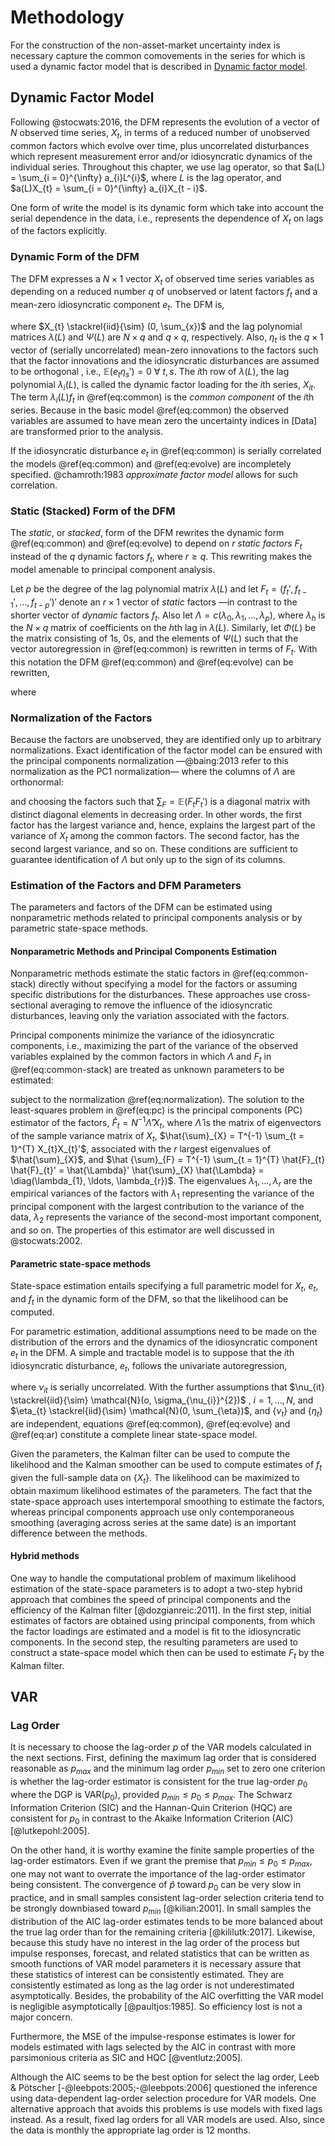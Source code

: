 # Methodology {#methodology}

For the construction of the non-asset-market uncertainty index is necessary capture the common comovements in the series for which is used a dynamic factor model that is described in [Dynamic factor model]. 

## Dynamic Factor Model {#dynamic-factor-model}

Following @stocwats:2016, the DFM represents the evolution of a vector of $N$ observed time series, $X_{t}$, in terms of a reduced number of unobserved common factors which evolve over time, plus uncorrelated disturbances which represent measurement error and/or idiosyncratic dynamics of the individual series. Throughout this chapter, we use lag operator, so that $a(L) = \sum_{i = 0}^{\infty} a_{i}L^{i}$, where $L$ is the lag operator, and $a(L)X_{t} = \sum_{i = 0}^{\infty} a_{i}X_{t - i}$.

One form of write the model is its dynamic form which take into account the serial dependence in the data, i.e., represents the dependence of $X_{t}$ on lags of the factors explicitly.

### Dynamic Form of the DFM

The DFM expresses a $N \times 1$ vector $X_{t}$ of observed time series variables as depending on a reduced number $q$ of unobserved or latent factors $f_{t}$ and a mean-zero idiosyncratic component $e_{t}$. The DFM is,

\begin{eqnarray}
  X_{t} & = & \lambda (L) f_{t} + e_{t} (\#eq:common)
  \\
  f_{t} & = & \Psi (L) f_{t} + \eta_{t} (\#eq:evolve)
\end{eqnarray}

where $X_{t} \stackrel{iid}{\sim} (0, \sum_{x})$ and the lag polynomial matrices $\lambda(L)$ and $\Psi(L)$ are $N \times q$ and $q \times q$, respectively. Also, $\eta_{t}$ is the $q \times 1$ vector of (serially uncorrelated) mean-zero innovations to the factors such that the factor innovations and the idiosyncratic disturbances are assumed to be orthogonal , i.e., $\mathbb{E}(e_{t}\eta_{s}') = 0 ~ \forall ~ t, s$. The $i$th row of $\lambda(L)$, the lag polynomial $\lambda_{i}(L)$, is called the dynamic factor loading for the $i$th series, $X_{it}$. The term $\lambda_{i}(L)f_{t}$ in \@ref(eq:common) is the *common component* of the $i$th series. Because in the basic model \@ref(eq:common) the observed variables are assumed to have mean zero the uncertainty indices in [Data] are transformed prior to the analysis.

If the idiosyncratic disturbance $e_{t}$ in \@ref(eq:common) is serially correlated the models \@ref(eq:common) and \@ref(eq:evolve) are incompletely specified. @chamroth:1983 *approximate factor model* allows for such correlation.

### Static (Stacked) Form of the DFM

The *static*, or *stacked*, form of the DFM rewrites the dynamic form \@ref(eq:common) and \@ref(eq:evolve) to depend on $r$ *static factors* $F_{t}$ instead of the $q$ dynamic factors $f_{t}$, where $r \geq q$. This rewriting makes the model amenable to principal component analysis.

Let $p$ be the degree of the lag polynomial matrix $\lambda(L)$ and let $F_{t} = (f_{t}', f_{t - 1}', \ldots, f_{t - p}')'$ denote an $r \times 1$ vector of *static* factors ---in contrast to the shorter vector of *dynamic* factors $f_{t}$. Also let $\Lambda = c(\lambda_{0}, \lambda_{1}, \ldots, \lambda_{p})$, where $\lambda_{h}$ is the $N \times q$ matrix of coefficients on the $h$th lag in $\lambda(L)$. Similarly, let $\Phi(L)$ be the matrix consisting of $1$s, $0$s, and the elements of $\Psi(L)$ such that the vector autoregression in \@ref(eq:common) is rewritten in terms of $F_{t}$. With this notation the DFM \@ref(eq:common) and \@ref(eq:evolve) can be rewritten, 

\begin{eqnarray}
  X_{t} & = & \Lambda F_{t} + e_{t} (\#eq:common-stack)
  \\
  F_{t} & = & \Phi(L) F_{t - 1} + G \eta_{t} (\#eq:evolve-stack) 
\end{eqnarray}

where 

\begin{equation*}
  \Phi = 
  \begin{bmatrix}
    \Psi_{1} & \Psi_{2} & \ldots & \Psi_{p} & \Psi_{p + 1} \\
    I_{q} & 0 & \ldots & 0 & 0 \\
    0 & I_{q} & \ldots & 0 & 0 \\
    \vdots & \vdots & \ddots & \vdots & \vdots \\
    0 & 0 & \ldots & I_{q} & 0
  \end{bmatrix}_{r \times r} \qquad
  \text{and} \qquad
  G = 
  \begin{bmatrix}
    I_{q} \\
    0
  \end{bmatrix}_{r \times q}
\end{equation*}

### Normalization of the Factors

Because the factors are unobserved, they are identified only up to arbitrary normalizations. Exact identification of the factor model can be ensured with the principal components normalization ---@baing:2013 refer to this normalization as the PC1 normalization--- where the columns of $\Lambda$ are orthonormal:

\begin{equation}
  N^{-1} \Lambda' \Lambda = I_{r} (\#eq:normalization)
\end{equation}

and choosing the factors such that $\sum_{F} = \mathbb{E}(F_{t}F_{t}')$ is a diagonal matrix with distinct diagonal elements in decreasing order. In other words, the first factor has the largest variance and, hence, explains the largest part of the variance of $X_{t}$ among the common factors. The second factor, has the second largest variance, and so on. These conditions are sufficient to guarantee identification of $\Lambda$ but only up to the sign of its columns.

### Estimation of the Factors and DFM Parameters

The parameters and factors of the DFM can be estimated using nonparametric methods related to principal components analysis or by parametric state-space methods.

#### Nonparametric Methods and Principal Components Estimation

Nonparametric methods estimate the static factors in \@ref(eq:common-stack) directly without specifying a model for the factors or assuming specific distributions for the disturbances. These approaches use cross-sectional averaging to remove the influence of the idiosyncratic disturbances, leaving only the variation associated with the factors.

Principal components minimize the variance of the idiosyncratic components, i.e., maximizing the part of the variance of the observed variables explained by the common factors in which $\Lambda$ and $F_{t}$ in \@ref(eq:common-stack) are treated as unknown parameters to be estimated:

\begin{equation}
  \min_{F_{1}, \ldots, F_{T}, \Lambda} V_{r}(\Lambda, F), \text{where } V_{r}(\Lambda, F) = \frac{1}{NT} \sum_{t = 1}^{T} (X_{t} - \Lambda F_{t})'(X_{t} - \Lambda F_{t}) (\#eq:pc)
\end{equation}

subject to the normalization \@ref(eq:normalization). The solution to the least-squares problem in \@ref(eq:pc) is the principal components (PC) estimator of the factors, $\hat{F}_{t} = N^{-1} \hat{\Lambda}' X_{t}$, where $\hat{\Lambda}$ is the matrix of eigenvectors of the sample variance matrix of $X_{t}$, $\hat{\sum}_{X} = T^{-1} \sum_{t = 1}^{T} X_{t}X_{t}'$, associated with the $r$ largest eigenvalues of $\hat{\sum}_{X}$, and $\hat
{\sum}_{F} = T^{-1} \sum_{t = 1}^{T} \hat{F}_{t} \hat{F}_{t}' = \hat{\Lambda}' \hat{\sum}_{X} \hat{\Lambda} = \diag(\lambda_{1}, \ldots, \lambda_{r})$. The eigenvalues $\lambda_{1}, \ldots, \lambda_{r}$ are the empirical variances of the factors with $\lambda_{1}$ representing the variance of the principal component with the largest contribution to the variance of the data, $\lambda_{2}$ represents the variance of the second-most important component, and so on. The properties of this estimator are well discussed in @stocwats:2002.

#### Parametric state-space methods

State-space estimation entails specifying a full parametric model for $X_{t}$, $e_{t}$, and $f_{t}$ in the dynamic form of the DFM, so that the likelihood can be computed.

For parametric estimation, additional assumptions need to be made on the distribution of the errors and the dynamics of the idiosyncratic component $e_{t}$ in the DFM. A simple and tractable model is to suppose that the $i$th idiosyncratic disturbance, $e_{t}$, follows the univariate autoregression, 

\begin{equation}
  e_{it} = \delta_{i} (L) e_{it - 1} + \nu_{it} (\#eq:ar)
\end{equation}

where $\nu_{it}$ is serially uncorrelated. With the further assumptions that $\nu_{it} \stackrel{iid}{\sim} \mathcal{N}(o, \sigma_{\nu_{i}}^{2})$ , $i = 1, \ldots, N$, and $\eta_{t} \stackrel{iid}{\sim} \mathcal{N}(0, \sum_{\eta})$, and $\{\nu_{t}\}$ and $\{\eta_{t}\}$ are independent, equations \@ref(eq:common), \@ref(eq:evolve) and \@ref(eq:ar) constitute a complete linear state-space model.

Given the parameters, the Kalman filter can be used to compute the likelihood and the Kalman smoother can be used to compute estimates of $f_{t}$ given the full-sample data on $\{X_{t}\}$. The likelihood can be maximized to obtain maximum likelihood estimates of the parameters. The fact that the state-space approach uses intertemporal smoothing to estimate the factors, whereas principal components approach use only contemporaneous smoothing (averaging across series at the same date) is an important difference between the methods.

#### Hybrid methods

One way to handle the computational problem of maximum likelihood estimation of the state-space parameters is to adopt a two-step hybrid approach that combines the speed of principal components and the efficiency of the Kalman filter [@dozgianreic:2011]. In the first step, initial estimates of factors are obtained using principal components, from which the factor loadings are estimated and a model is fit to the idiosyncratic components. In the second step, the resulting parameters are used to construct a state-space model which then can be used to estimate $F_{t}$ by the Kalman filter.

## VAR {#var}

### Lag Order {#lag-order}

It is necessary to choose the lag-order $p$ of the VAR models calculated in the next sections. First, defining the maximum lag order that is considered reasonable as $p_{max}$ and the minimum lag order $p_{min}$ set to zero one criterion is whether the lag-order estimator is consistent for the true lag-order $p_{0}$ where the DGP is VAR($p_{0}$), provided $p_{min} \leq p_{0} \leq p_{max}$. The Schwarz Information Criterion (SIC) and the Hannan-Quin Criterion (HQC) are consistent for $p_{0}$ in contrast to the Akaike Information Criterion (AIC) [@lutkepohl:2005]. 

On the other hand, it is worthy examine the finite sample properties of the lag-order estimators. Even if we grant the premise that $p_{min} \leq p_{0} \leq p_{max}$, one may not want to overrate the importance of the lag-order estimator being consistent. The convergence of $\hat{p}$ toward $p_{0}$ can be very slow in practice, and in small samples consistent lag-order selection criteria tend to be strongly downbiased toward $p_{min}$ [@kilian:2001]. In small samples the distribution of the AIC lag-order estimates tends to be more balanced about the true lag order than for the remaining criteria [@kililutk:2017]. Likewise, because this study have no interest in the lag order of the process but impulse responses, forecast, and related statistics that can be written as smooth functions of VAR model parameters it is necessary assure that these statistics of interest can be consistently estimated. They are consistently estimated as long as the lag order is not underestimated asymptotically. Besides, the probability of the AIC overfitting the VAR model is negligible asymptotically [@paultjos:1985]. So efficiency lost is not a major concern.

Furthermore, the MSE of the impulse-response estimates is lower for models estimated with lags selected by the AIC in contrast with more parsimonious criteria as SIC and HQC [@ventlutz:2005]. 

<!--  as it is the most reliable estimator of $p_{0}$ compared with other information criteria [@gonzpita:2002]. -->

Although the AIC seems to be the best option for select the lag order, Leeb \& Pötscher [-@leebpots:2005;-@leebpots:2006] questioned the inference using data-dependent lag-order selection procedure for VAR models. One alternative approach that avoids this problems is use models with fixed lags instead. As a result, fixed lag orders for all VAR models are used. Also, since the data is monthly the appropriate lag order is 12 months.
